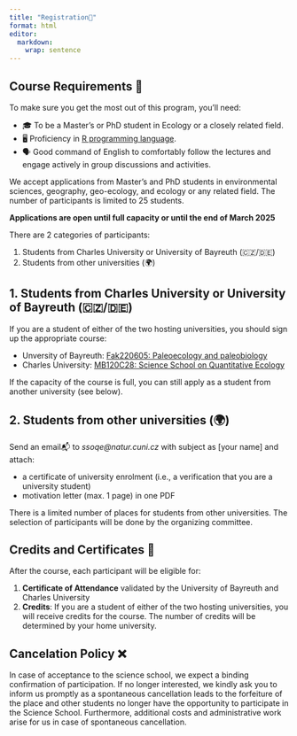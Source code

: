 ```yaml
---
title: "Registration📝"
format: html
editor: 
  markdown: 
    wrap: sentence
---
```


::: callout-note
## Course Requirements 📝

To make sure you get the most out of this program, you'll need:

-   🎓 To be a Master's or PhD student in Ecology or a closely related field.
-   🖥️ Proficiency in [R programming language](https://en.wikipedia.org/wiki/R_(programming_language)).
-   🗣️ Good command of English to comfortably follow the lectures and engage actively in group discussions and activities.
:::

We accept applications from Master's and PhD students in environmental sciences, geography, geo-ecology, and ecology or any related field.
The number of participants is limited to 25 students.

::: callout-important
**Applications are open until full capacity or until the end of March 2025**
:::

There are 2 categories of participants:

1.  Students from Charles University or University of Bayreuth (🇨🇿/🇩🇪)
2.  Students from other universities (🌍)

## 1. Students from Charles University or University of Bayreuth (🇨🇿/🇩🇪)

If you are a student of either of the two hosting universities, you should sign up the appropriate course:

-   Unversity of Bayreuth: [Fak220605: Paleoecology and paleobiology](https://my.uni-bayreuth.de/cmlife/s/modules/Ly91YnRAY21jby9hcGkvbm9kZXMvNzAzNDU1)
-   Charles University: [MB120C28: Science School on Quantitative Ecology](https://is.cuni.cz/studium/predmety/index.php?do=predmet&kod=MB120C28)

::: callout-note
If the capacity of the course is full, you can still apply as a student from another university (see below).
:::

## 2. Students from other universities (🌍)

Send an email📬 to *ssoqe\@natur.cuni.cz* with subject as \[your name\] and attach:

-   a certificate of university enrolment (i.e., a verification that you are a university student)
-   motivation letter (max. 1 page) in one PDF

There is a limited number of places for students from other universities.
The selection of participants will be done by the organizing committee.

## Credits and Certificates 📜

After the course, each participant will be eligible for:

1.  **Certificate of Attendance** validated by the University of Bayreuth and Charles University
2.  **Credits**: If you are a student of either of the two hosting universities, you will receive credits for the course. The number of credits will be determined by your home university.

## Cancelation Policy ❌

In case of acceptance to the science school, we expect a binding confirmation of participation.
If no longer interested, we kindly ask you to inform us promptly as a spontaneous cancellation leads to the forfeiture of the place and other students no longer have the opportunity to participate in the Science School.
Furthermore, additional costs and administrative work arise for us in case of spontaneous cancellation.